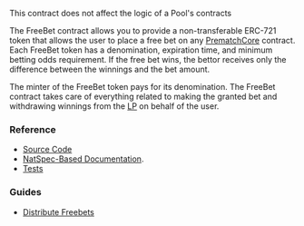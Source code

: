 
<PageHeadline
  title="FreeBet"
  subTitle="A tool that enables granting free bets to any user"
/>

<Callout type="info">
  This contract does not affect the logic of a Pool's contracts
</Callout>

The FreeBet contract allows you to provide a non-transferable ERC-721 token that allows the user to place a free bet
on any [PrematchCore](/contracts/prematch-core) contract. Each FreeBet token has a denomination, expiration time, and
minimum betting odds requirement. If the free bet wins, the bettor receives only the
difference between the winnings and the bet amount.

The minter of the FreeBet token pays for its denomination. The FreeBet contract takes care of everything related to
making the granted bet and withdrawing winnings from the [LP](/contracts/lp) on behalf of the user.


### Reference

- [Source Code](https://github.com/Azuro-protocol/Azuro-v2-public/blob/main/contracts/extensions/FreeBet.sol)
- [NatSpec-Based Documentation](https://azuro-protocol.github.io/Azuro-v2-public/#/contracts/extensions/FreeBet.sol:FreeBet).
- [Tests](https://github.com/Azuro-protocol/Azuro-v2-public/blob/main/test/freebet-test.js)


### Guides

- [Distribute Freebets](/contracts/guides/distribute-freebets)
